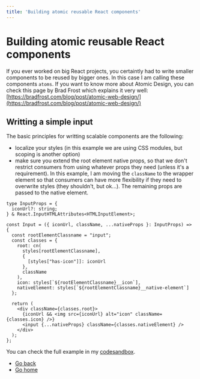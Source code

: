 ```yaml
---
title: 'Building atomic reusable React components'
---
```

# Building atomic reusable React components
If you ever worked on big React projects, you certaintly had to write smaller components to be reused by bigger ones.
In this case I am calling these components `atoms`. If you want to know more about Atomic Design, you can check
this page by Brad Frost which explains it very well: [https://bradfrost.com/blog/post/atomic-web-design/](https://bradfrost.com/blog/post/atomic-web-design/)

## Writting a simple input
The basic principles for writting scalable components are the following:
- localize your styles (in this example we are using CSS modules, but scoping is another option)
- make sure you extend the root element native props, so that we don't restrict consumers from using whatever props they need (unless it's a requirement).
In this example, I am moving the `className` to the wrapper element so that consumers can have more flexibility if they need to overwrite styles (they shouldn't, but ok...).
The remaining props are passed to the native element.

```tsx
type InputProps = {
  iconUrl?: string;
} & React.InputHTMLAttributes<HTMLInputElement>;

const Input = ({ iconUrl, className, ...nativeProps }: InputProps) => {
  const rootElementClassname = "input";
  const classes = {
    root: cn(
      styles[rootElementClassname],
      {
        [styles["has-icon"]]: iconUrl
      },
      className
    ),
    icon: styles[`${rootElementClassname}__icon`],
    nativeElement: styles[`${rootElementClassname}__native-element`]
  };

  return (
    <div className={classes.root}>
      {iconUrl && <img src={iconUrl} alt="icon" className={classes.icon} />}
      <input {...nativeProps} className={classes.nativeElement} />
    </div>
  );
};
```

You can check the full example in my [codesandbox](https://codesandbox.io/s/atomic-reusable-components-jnrt3z).


- [Go back](./index.md)
- [Go home](../index.mdx)
